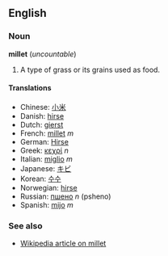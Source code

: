 ==English==
===Noun===
'''millet''' (''uncountable'')

#A type of grass or its grains used as food.

====Translations====
*Chinese: [[小米]]
*Danish: [[hirse]]
*Dutch: [[gierst]]
*French: [[millet]] ''m''
*German: [[Hirse]]
*Greek: [[κεχρί]] ''n''
*Italian: [[miglio]] ''m''
*Japanese: [[キビ]]
*Korean: [[수수]]
*Norwegian: [[hirse]]
*Russian: [[пшено]] ''n'' (psheno)
*Spanish: [[mijo]] ''m''

===See also===
*[[w:Millet|Wikipedia article on millet]]